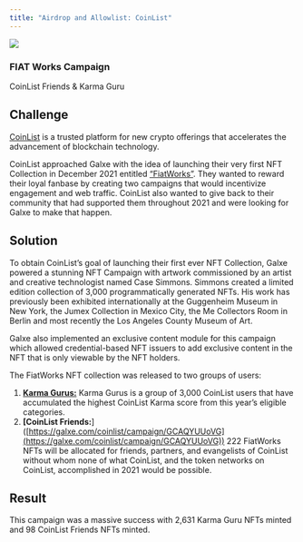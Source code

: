 ```yaml
---
title: "Airdrop and Allowlist: CoinList"
---
```


![](/images/case-studies/coinlist-case-study-banner-aafd3a24a6e4e4e1066a877ca5c86a49.png)

### FIAT Works Campaign[](#fiat-works-campaign "Direct link to heading")

CoinList Friends & Karma Guru

## Challenge[](#challenge "Direct link to heading")

[CoinList](https://twitter.com/CoinList) is a trusted platform for new crypto offerings that accelerates the advancement of blockchain technology. 

CoinList approached Galxe with the idea of launching their very first NFT Collection in December 2021 entitled [“FiatWorks”](https://blog.galxe.com/colinlist-takes-its-first-nft-collection-to-the-galaxy-e2393cefbe2). They wanted to reward their loyal fanbase by creating two campaigns that would incentivize engagement and web traffic. CoinList also wanted to give back to their community that had supported them throughout 2021 and were looking for Galxe to make that happen.

## Solution[](#solution "Direct link to heading")

To obtain CoinList’s goal of launching their first ever NFT Collection, Galxe powered a stunning NFT Campaign with artwork commissioned by an artist and creative technologist named Case Simmons. Simmons created a limited edition collection of 3,000 programmatically generated NFTs. His work has previously been exhibited internationally at the Guggenheim Museum in New York, the Jumex Collection in Mexico City, the Me Collectors Room in Berlin and most recently the Los Angeles County Museum of Art.

Galxe also implemented an exclusive content module for this campaign which allowed credential-based NFT issuers to add exclusive content in the NFT that is only viewable by the NFT holders.

The FiatWorks NFT collection was released to two groups of users: 

1. **[Karma Gurus:](https://galxe.com/coinlist/campaign/GC2KYUUpqT)** Karma Gurus is a group of 3,000 CoinList users that have accumulated the highest CoinList Karma score from this year’s eligible categories.
2. **\[CoinList Friends:**\]([https://galxe.com/coinlist/campaign/GCAQYUUoVG](https://galxe.com/coinlist/campaign/GCAQYUUoVG)) 222 FiatWorks NFTs will be allocated for friends, partners, and evangelists of CoinList without whom none of what CoinList, and the token networks on CoinList, accomplished in 2021 would be possible.

## Result[](#result "Direct link to heading")

This campaign was a massive success with 2,631 Karma Guru NFTs minted and 98 CoinList Friends NFTs minted.